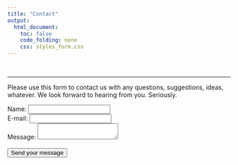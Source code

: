 ```yaml
---
title: "Contact"
output:
  html_document:
    toc: false
    code_folding: none
    css: styles_form.css
---
```


<br/>

***

Please use this form to contact us with any questions, suggestions, ideas, whatever. We look forward to hearing from you. Seriously.


<form action="https://formspree.io/moqqlrvp" method="POST">
      <label for="name">Name:</label> <input type="text" id="name" name="user_name"><br/>
      <label for="mail">E-mail:</label> <input type="email" id="mail" name="user_mail"><br/>
      <label for="msg">Message:</label> <textarea id="msg" name="user_message"></textarea><br/>
      <br/>
      <button type="submit">Send your message</button><br/>
</form>

